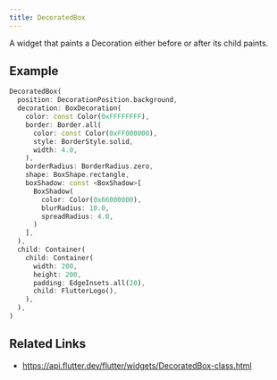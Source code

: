 ```yaml
---
title: DecoratedBox
---
```


A widget that paints a Decoration either before or after its child paints.

## Example

```dart liveslice=DecoratedBox height=400px
DecoratedBox(
  position: DecorationPosition.background,
  decoration: BoxDecoration(
    color: const Color(0xFFFFFFFF),
    border: Border.all(
      color: const Color(0xFF000000),
      style: BorderStyle.solid,
      width: 4.0,
    ),
    borderRadius: BorderRadius.zero,
    shape: BoxShape.rectangle,
    boxShadow: const <BoxShadow>[
      BoxShadow(
        color: Color(0x66000000),
        blurRadius: 10.0,
        spreadRadius: 4.0,
      )
    ],
  ),
  child: Container(
    child: Container(
      width: 200,
      height: 200,
      padding: EdgeInsets.all(20),
      child: FlutterLogo(),
    ),
  ),
)
```

## Related Links

- https://api.flutter.dev/flutter/widgets/DecoratedBox-class.html
